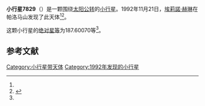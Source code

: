 {{Infobox planet
| bgcolour = #FFFFC0
| name = 7829 Jaroff
| symbol = 
| image = 
| caption = 
| discovery = yes
| discovery_ref = 
| discoverer = [[埃莉諾·赫琳|埃莉諾·赫琳]]
| discovery_site = [[帕洛马山|帕洛马山]] 
| discovered = 1992年11月21日
| designations = yes
| mp_name = 
| named_after = 
| alt_names = 1992 WY4/ 1989 UC2
| mp_category = [[主带内小行星|主带内小行星]]
| orbit_ref = <ref name="a">[http://ssd.jpl.nasa.gov/sbdb.cgi?sstr=7829 7829 Jaroff] {{Wayback|url=http://ssd.jpl.nasa.gov/sbdb.cgi?sstr=7829 |date=20201124025629 }}，小行星數據庫瀏覽器（JPL Small-Body Database Browser）－[[美国国家航空航天局|美国国家航空航天局]]喷气推进实验室</ref>
| epoch = 2456400.5 (2013年4月18日更新)
| aphelion = {{convert|2.0991345|AU|km|3|abbr=on|lk=out}}
| perihelion = {{convert|1.8049685|AU|km|3|abbr=on}}
| semimajor = {{convert|1.9520515|AU|km|3|abbr=on}}
| eccentricity = 0.0753479
| period = 996.1742757 [[日|日]]<br />2.73[[儒略年|儒略年]]
| avg_speed = 
| inclination = 17.87259
| asc_node = 267.34132
| mean_anomaly = 
| arg_peri = 187.60070
| satellites = 
| physical_characteristics = yes
| dimensions = 
| mass = 
| density = 
| surface_grav = 
| escape_velocity = 
| sidereal_day = 
| axial_tilt = 
| pole_ecliptic_lat = 
| pole_ecliptic_lon = 
| albedo = 
| temperatures= 
| temp_name1 = 
| mean_temp_1 = 
| max_temp_1 = 
| temp_name2 = 
| max_temp_2 = 
| spectral_type = 
| abs_magnitude = 187.60070
}}

'''小行星7829'''（{{lang-en|7829 Jaroff}}）是一颗围绕[[太阳|太阳]][[公转|公转]]的[[小行星|小行星]]。1992年11月21日，[[埃莉諾·赫琳|埃莉諾·赫琳]]在帕洛马山发现了此天体<ref name="a" /><ref>{{cite news|title=小行星列表|url=http://cfa-www.harvard.edu/iau/lists/NumberedMPs.txt|accessdate=2013-07-08|newspaper=哈佛大学|archive-date=2008-05-17|archive-url=https://web.archive.org/web/20080517010638/http://cfa-www.harvard.edu/iau/lists/NumberedMPs.txt|dead-url=no}}</ref>。

这颗小行星的[[绝对星等|绝对星等]]为187.60070等<ref name="a" />。

==参考文献==
{{reflist}}
{{Minor Planet Number|[[小行星7828|小行星7828]]|[[小行星7830|小行星7830]]}}

{{小天体}}

[[Category:小行星带天体|Category:小行星带天体]]
[[Category:1992年发现的小行星|Category:1992年发现的小行星]]

{{asteroid-stub}}